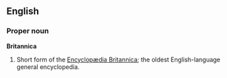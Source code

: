 ==English==

===Proper noun===
'''Britannica'''
# Short form of the [[Encyclopædia Britannica]]; the oldest English-language general encyclopedia.

{{Wikipedia}}
